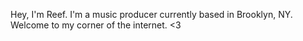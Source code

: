 Hey, I'm Reef. I'm a music producer currently based in Brooklyn, NY. Welcome to
my corner of the internet. \<3
